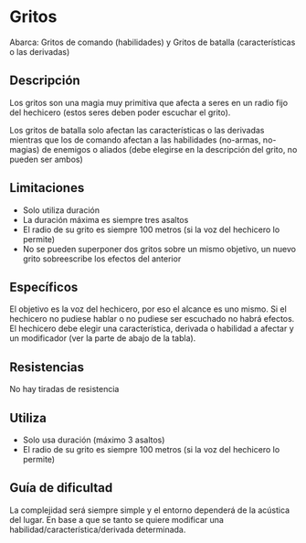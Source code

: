 # Gritos

Abarca: Gritos de comando (habilidades) y Gritos de batalla (características o las derivadas)

## Descripción

Los gritos son una magia muy primitiva que afecta a seres en un radio fijo del hechicero (estos seres deben poder escuchar el grito). 

Los gritos de batalla solo afectan las características o las derivadas mientras que los de comando afectan a las habilidades (no-armas, no-magias) de enemigos o aliados (debe elegirse en la descripción del grito, no pueden ser ambos)

## Limitaciones

- Solo utiliza duración
- La duración máxima es siempre tres asaltos
- El radio de su grito es siempre 100 metros (si la voz del hechicero lo permite)
- No se pueden superponer dos gritos sobre un mismo objetivo, un nuevo grito sobreescribe los efectos del anterior

## Específicos

El objetivo es la voz del hechicero, por eso el alcance es uno mismo. Si el hechicero no pudiese hablar o no pudiese ser escuchado no habrá efectos. El hechicero debe elegir una característica, derivada o habilidad a afectar y un modificador (ver la parte de abajo de la tabla).

## Resistencias

No hay tiradas de resistencia

## Utiliza

- Solo usa duración (máximo 3 asaltos)
- El radio de su grito es siempre 100 metros (si la voz del hechicero lo permite)

## Guía de dificultad

La complejidad será siempre simple y el entorno dependerá de la acústica del lugar. En base a que se tanto se quiere modificar una habilidad/característica/derivada determinada.
